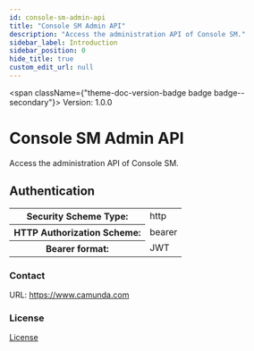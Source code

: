 ```yaml
---
id: console-sm-admin-api
title: "Console SM Admin API"
description: "Access the administration API of Console SM."
sidebar_label: Introduction
sidebar_position: 0
hide_title: true
custom_edit_url: null
---
```



<span className={"theme-doc-version-badge badge badge--secondary"}>
  Version: 1.0.0
</span>

<h1 className={"openapi__heading"}>Console SM Admin API</h1>

Access the administration API of Console SM.

<div style={{ marginBottom: "2rem" }}>
  <h2 id={"authentication"} style={{ marginBottom: "1rem" }}>
    Authentication
  </h2>
  <SchemaTabs className={"openapi-tabs__security-schemes"}>
    <TabItem label={"HTTP: Bearer Auth"} value={"bearer"}>
      <div>
        <table>
          <tbody>
            <tr>
              <th>Security Scheme Type:</th>
              <td>http</td>
            </tr>
            <tr>
              <th>HTTP Authorization Scheme:</th>
              <td>bearer</td>
            </tr>
            <tr>
              <th>Bearer format:</th>
              <td>JWT</td>
            </tr>
          </tbody>
        </table>
      </div>
    </TabItem>
  </SchemaTabs>
</div>
<div
  style={{
    display: "flex",
    flexDirection: "column",
    marginBottom: "var(--ifm-paragraph-margin-bottom)",
  }}
>
  <h3 style={{ marginBottom: "0.25rem" }}>Contact</h3>
  <span></span>
  <span>
    URL: <a href={"https://www.camunda.com"}>https://www.camunda.com</a>
  </span>
</div>
<div style={{ marginBottom: "var(--ifm-paragraph-margin-bottom)" }}>
  <h3 style={{ marginBottom: "0.25rem" }}>License</h3>
  <a href={"https://docs.camunda.io/docs/reference/licenses/"}>License</a>
</div>
